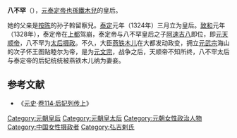 '''八不罕'''（{{lang-mn|Бабухан}}），[[泰定帝|元泰定帝也孫鐵木兒]]的皇后。

她的父亲是[[按陈|按陈]]的孙子斡留察兒。[[泰定_(元泰定帝)|泰定]]元年（1324年）三月立为皇后。[[致和|致和]]元年（1328年），泰定帝在[[元上都|上都]]驾崩，泰定帝与八不罕皇后之子[[阿速吉八|阿速吉八]]即位，即[[天順帝|元天顺帝]]，八不罕为[[太后|太后]][[摄政|摄政]]。不久，大臣[[燕铁木儿|燕铁木儿]]在大都发动政变，拥立[[元武宗|元武宗]]海山的次子怀王图贴睦尔为帝，是为[[元文宗|元文宗]]，战争之后，天顺帝不知所终，八不罕太后与泰定帝的后妃统统被燕铁木儿纳为妻妾。
==参考文献==
*《[[元史|元史]]·[[s:元史/卷114|卷114·后妃列传上]]》
{{start box}} 
{{s-before|[[速哥八剌|速哥八剌]]}} 
{{s-title|[[:Category:元朝皇后|元朝皇后]]|1324年—1328年}} 
{{s-after|[[弘吉剌·卜答失里|弘吉剌·卜答失里]]}} 
{{end box}}  

{{元朝皇后}}

[[Category:元朝皇后|Category:元朝皇后]]
[[Category:元朝皇太后|Category:元朝皇太后]]
[[Category:元朝女性政治人物|Category:元朝女性政治人物]]
[[Category:中国女性摄政者|Category:中国女性摄政者]]
[[Category:弘吉剌氏|Category:弘吉剌氏]]